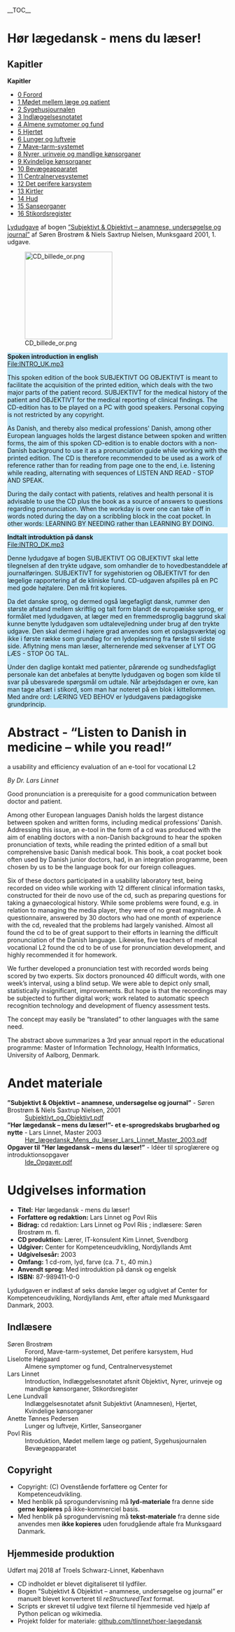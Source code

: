 __TOC__

= Hør lægedansk - mens du læser! =

== Kapitler ==

<div class="sidebar">

'''Kapitler'''

* [[0_Forord#|0 Forord]]
* [[1_Mødet_mellem_læge_og_patient#|1 Mødet mellem læge og patient]]
* [[2_Sygehusjournalen#|2 Sygehusjournalen]]
* [[3_Indlæggelsesnotatet#|3 Indlæggelsesnotatet]]
* [[4_Almene_symptomer_og_fund#|4 Almene symptomer og fund]]
* [[5_Hjertet#|5 Hjertet]]
* [[6_Lunger_og_luftveje#|6 Lunger og luftveje]]
* [[7_Mave-tarm-systemet#|7 Mave-tarm-systemet]]
* [[8_Nyrer,_urinveje_og_mandlige_kønsorganer#|8 Nyrer, urinveje og mandlige kønsorganer]]
* [[9_Kvindelige_kønsorganer#|9 Kvindelige kønsorganer]]
* [[10_Bevægeapparatet#|10 Bevægeapparatet]]
* [[11_Centralnervesystemet#|11 Centralnervesystemet]]
* [[12_Det_perifere_karsystem#|12 Det perifere karsystem]]
* [[13_Kirtler#|13 Kirtler]]
* [[14_Hud#|14 Hud]]
* [[15_Sanseorganer#|15 Sanseorganer]]
* [[16_Stikordsregister#|16 Stikordsregister]]


</div>
[[Lydfiler#|Lydudgave]] af bogen [[Media:Subjektivt_og_Objektivt_1udg_tekst_frigivet_til_undervisningsbrug.pdf|”Subjektivt &amp; Objektivt – anamnese, undersøgelse og journal”]] af Søren Brostrøm &amp; Niels Saxtrup Nielsen, Munksgaard 2001, 1. udgave.

[[File:CD_billede_or.png|thumb|none|200px]]

<div style="background:#BBE5F8">

'''Spoken introduction in english'''<br />
<html5media>File:INTRO_UK.mp3</html5media>

This spoken edition of the book SUBJEKTIVT OG OBJEKTIVT is meant to facilitate the acquisition of the printed edition, which deals with the two major parts of the patient record. SUBJEKTIVT for the medical history of the patient and OBJEKTIVT for the medical reporting of clinical findings. The CD-edition has to be played on a PC with good speakers. Personal copying is not restricted by any copyright.

As Danish, and thereby also medical professions' Danish, among other European languages holds the largest distance between spoken and written forms, the aim of this spoken CD-edition is to enable doctors with a non-Danish background to use it as a pronunciation guide while working with the printed edition. The CD is therefore recommended to be used as a work of reference rather than for reading from page one to the end, i.e. listening while reading, alternating with sequences of LISTEN AND READ - STOP AND SPEAK.

During the daily contact with patients, relatives and health personal it is advisable to use the CD plus the book as a source of answers to questions regarding pronunciation. When the workday is over one can take off in words noted during the day on a scribbling block in the coat pocket. In other words: LEARNING BY NEEDING rather than LEARNING BY DOING.

</div>

<div style="background:#BBE5F8">

'''Indtalt introduktion på dansk'''<br />
<html5media>File:INTRO_DK.mp3</html5media>

Denne lydudgave af bogen SUBJEKTIVT OG OBJEKTIVT skal lette tilegnelsen af den trykte udgave, som omhandler de to hovedbestanddele af journalføringen. SUBJEKTIVT for sygehistorien og OBJEKTIVT for den lægelige rapportering af de kliniske fund. CD-udgaven afspilles på en PC med gode højtalere. Den må frit kopieres.

Da det danske sprog, og dermed også lægefagligt dansk, rummer den største afstand mellem skriftlig og talt form blandt de europæiske sprog, er formålet med lydudgaven, at læger med en fremmedsproglig baggrund skal kunne benytte lydudgaven som udtalevejledning under brug af den trykte udgave. Den skal dermed i højere grad anvendes som et opslagsværktøj og ikke i første række som grundlag for en lydoplæsning fra første til sidste side. Aflytning mens man læser, alternerende med sekvenser af LYT OG LÆS - STOP OG TAL.

Under den daglige kontakt med patienter, pårørende og sundhedsfagligt personale kan det anbefales at benytte lydudgaven og bogen som kilde til svar på ubesvarede spørgsmål om udtale. Når arbejdsdagen er ovre, kan man tage afsæt i stikord, som man har noteret på en blok i kittellommen. Med andre ord: LÆRING VED BEHOV er lydudgavens pædagogiske grundprincip.

</div>

= Abstract - “Listen to Danish in medicine – while you read!” =

a usability and efficiency evaluation of an e-tool for vocational L2

''By Dr. Lars Linnet''

Good pronunciation is a prerequisite for a good communication between doctor and patient.

Among other European languages Danish holds the largest distance between spoken and written forms, including medical professions’ Danish. Addressing this issue, an e-tool in the form of a cd was produced with the aim of enabling doctors with a non-Danish background to hear the spoken pronunciation of texts, while reading the printed edition of a small but comprehensive basic Danish medical book. This book, a coat pocket book often used by Danish junior doctors, had, in an integration programme, been chosen by us to be the language book for our foreign colleagues.

Six of these doctors participated in a usability laboratory test, being recorded on video while working with 12 different clinical information tasks, constructed for their de novo use of the cd, such as preparing questions for taking a gynaecological history. While some problems were found, e.g. in relation to managing the media player, they were of no great magnitude. A questionnaire, answered by 30 doctors who had one month of experience with the cd, revealed that the problems had largely vanished. Almost all found the cd to be of great support to their efforts in learning the difficult pronunciation of the Danish language. Likewise, five teachers of medical vocational L2 found the cd to be of use for pronunciation development, and highly recommended it for homework.

We further developed a pronunciation test with recorded words being scored by two experts. Six doctors pronounced 40 difficult words, with one week’s interval, using a blind setup. We were able to depict only small, statistically insignificant, improvements. But hope is that the recordings may be subjected to further digital work; work related to automatic speech recognition technology and development of fluency assessment tests.

The concept may easily be “translated” to other languages with the same need.

The abstract above summarizes a 3rd year annual report in the educational programme: Master of Information Technology, Health Informatics, University of Aalborg, Denmark.

= Andet materiale =

; '''”Subjektivt &amp; Objektivt – anamnese, undersøgelse og journal”''' - Søren Brostrøm &amp; Niels Saxtrup Nielsen, 2001
: [[Media:Subjektivt_og_Objektivt_1udg_tekst_frigivet_til_undervisningsbrug.pdf | Subjektivt_og_Objektivt.pdf]]
; '''”Hør lægedansk – mens du læser!”- et e-sprogredskabs brugbarhed og nytte''' - Lars Linnet, Master 2003
: [[Media:Hør_lægedansk_Mens_du_læser_Lars_Linnet_Master_2003.pdf | Hør_lægedansk_Mens_du_læser_Lars_Linnet_Master_2003.pdf]]
; '''Opgaver til ”Hør lægedansk – mens du læser!”''' - Idéer til sproglærere og introduktionsopgaver
: [[Media:Subjektivt_og_Objektivt_Ide_Opg_ed09.pdf | Ide_Opgaver.pdf]]

= Udgivelses information =

* '''Titel:''' Hør lægedansk - mens du læser!
* '''Forfattere og redaktion:''' Lars Linnet og Povl Riis
* '''Bidrag:''' cd redaktion: Lars Linnet og Povl Riis ; indlæsere: Søren Brostrøm m. fl.
* '''CD produktion:''' Lærer, IT-konsulent Kim Linnet, Svendborg
* '''Udgiver:''' Center for Kompetenceudvikling, Nordjyllands Amt
* '''Udgivelsesår:''' 2003
* '''Omfang:''' 1 cd-rom, lyd, farve (ca. 7 t., 40 min.)
* '''Anvendt sprog:''' Med introduktion på dansk og engelsk
* '''ISBN:''' 87-989411-0-0

Lydudgaven er indlæst af seks danske læger og udgivet af Center for Kompetenceudvikling, Nordjyllands Amt, efter aftale med Munksgaard Danmark, 2003.

== Indlæsere ==

; Søren Brostrøm
: Forord, Mave-tarm-systemet, Det perifere karsystem, Hud
; Liselotte Højgaard
: Almene symptomer og fund, Centralnervesystemet
; Lars Linnet
: Introduction, Indlæggelsesnotatet afsnit Objektivt, Nyrer, urinveje og mandlige kønsorganer, Stikordsregister
; Lene Lundvall
: Indlæggelsesnotatet afsnit Subjektivt (Anamnesen), Hjertet, Kvindelige kønsorganer
; Anette Tønnes Pedersen
: Lunger og luftveje, Kirtler, Sanseorganer
; Povl Riis
: Introduktion, Mødet mellem læge og patient, Sygehusjournalen Bevægeapparatet

== Copyright ==

* Copyright: (C) Ovenstående forfattere og Center for Kompetenceudvikling.
* Med henblik på sprogundervisning må '''lyd-materiale''' fra denne side '''gerne kopieres''' på ikke-kommerciel basis.
* Med henblik på sprogundervisning må '''tekst-materiale''' fra denne side anvendes men '''ikke kopieres''' uden forudgående aftale fra Munksgaard Danmark.

== Hjemmeside produktion ==

Udført maj 2018 af Troels Schwarz-Linnet, København

* CD indholdet er blevet digitaliseret til lydfiler.
* Bogen ”Subjektivt &amp; Objektivt – anamnese, undersøgelse og journal” er manuelt blevet konverteret til ''reStructuredText'' format.
* Scripts er skrevet til udgive text filerne til hjemmeside ved hjælp af Python pelican og wikimedia.
* Projekt folder for materiale: [https://github.com/tlinnet/hoer-laegedansk github.com/tlinnet/hoer-laegedansk]
